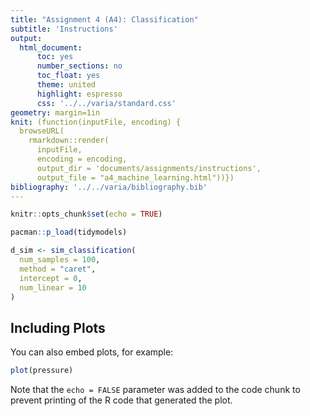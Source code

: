 ```yaml
---
title: "Assignment 4 (A4): Classification"
subtitle: 'Instructions'
output:
  html_document:
      toc: yes
      number_sections: no
      toc_float: yes
      theme: united
      highlight: espresso
      css: '../../varia/standard.css'
geometry: margin=1in
knit: (function(inputFile, encoding) {
  browseURL(
    rmarkdown::render(
      inputFile,
      encoding = encoding,
      output_dir = 'documents/assignments/instructions',
      output_file = "a4_machine_learning.html"))})
bibliography: '../../varia/bibliography.bib'
---
```


```r
knitr::opts_chunk$set(echo = TRUE)
```



```r
pacman::p_load(tidymodels)

d_sim <- sim_classification(
  num_samples = 100,
  method = "caret",
  intercept = 0,
  num_linear = 10
)
```

## Including Plots

You can also embed plots, for example:

```r
plot(pressure)
```

Note that the `echo = FALSE` parameter was added to the code chunk to prevent printing of the R code that generated the plot.
